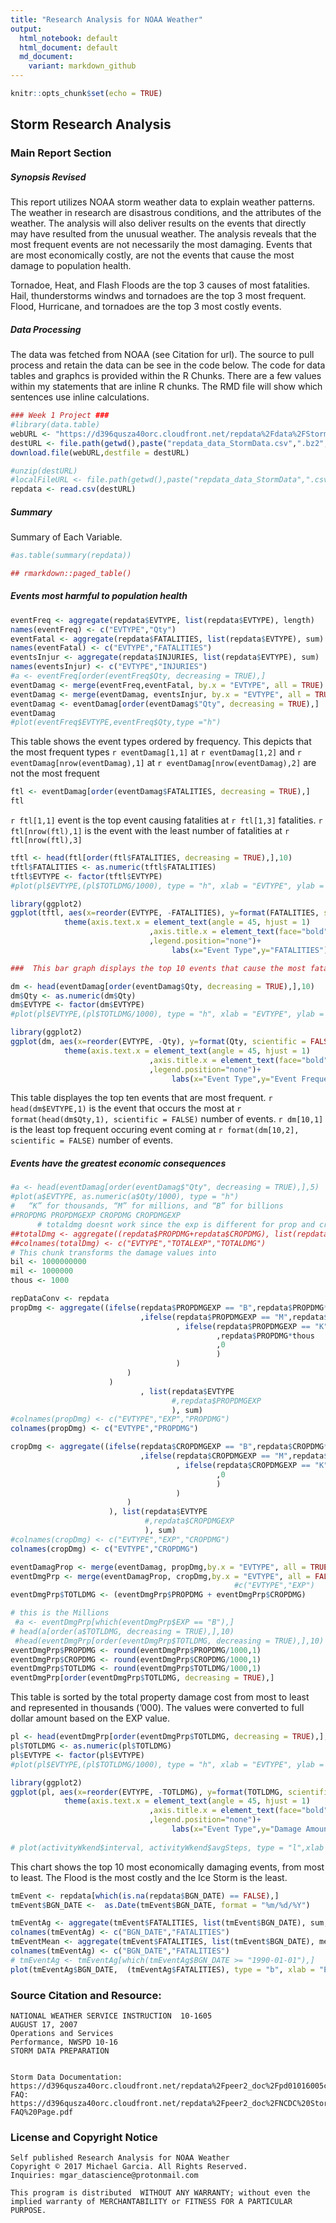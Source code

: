 ```yaml
---
title: "Research Analysis for NOAA Weather"
output:
  html_notebook: default
  html_document: default
  md_document:
    variant: markdown_github
---
```



```r
knitr::opts_chunk$set(echo = TRUE)
```

## Storm Research Analysis {.tabset .tabset-fade .tabset-pills}

### Main Report Section

##### Synopsis Revised

This report utilizes NOAA storm weather data to explain weather patterns. The weather in research are disastrous conditions, and the attributes of the weather. The analysis will also deliver results on the events that directly may have resulted from the unusual weather. The analysis reveals that the most frequent events are not necessarily the most damaging. Events that are most economically costly, are not the events that cause the most damage to population health. 

Tornadoe, Heat, and Flash Floods are the top  3 causes of most fatalities. Hail, thunderstorms windws and tornadoes are the top 3 most frequent. Flood, Hurricane, and tornadoes are the top 3 most costly events.

##### Data Processing

The data was fetched from NOAA (see Citation for url). The source to pull process and retain the data can be see in the code below. The code for data tables and graphcs is provided within the R Chunks. There are a few values within my statements that are inline R chunks. The RMD file will show which sentences  use inline calculations.

```r
### Week 1 Project ###
#library(data.table)
webURL <- "https://d396qusza40orc.cloudfront.net/repdata%2Fdata%2FStormData.csv.bz2"
destURL <- file.path(getwd(),paste("repdata_data_StormData.csv",".bz2",sep = ""))
download.file(webURL,destfile = destURL)

#unzip(destURL)
#localFileURL <- file.path(getwd(),paste("repdata_data_StormData",".csv",sep = ""))
repdata <- read.csv(destURL)
```

##### Summary

Summary of Each Variable.

```r
#as.table(summary(repdata))

## rmarkdown::paged_table()
```

##### Events most harmful to population health

```r
eventFreq <- aggregate(repdata$EVTYPE, list(repdata$EVTYPE), length)
names(eventFreq) <- c("EVTYPE","Qty")
eventFatal <- aggregate(repdata$FATALITIES, list(repdata$EVTYPE), sum)
names(eventFatal) <- c("EVTYPE","FATALITIES")
eventsInjur <- aggregate(repdata$INJURIES, list(repdata$EVTYPE), sum)
names(eventsInjur) <- c("EVTYPE","INJURIES")
#a <- eventFreq[order(eventFreq$Qty, decreasing = TRUE),]
eventDamag <- merge(eventFreq,eventFatal, by.x = "EVTYPE", all = TRUE)
eventDamag <- merge(eventDamag, eventsInjur, by.x = "EVTYPE", all = TRUE)
eventDamag <- eventDamag[order(eventDamag$"Qty", decreasing = TRUE),]
eventDamag
#plot(eventFreq$EVTYPE,eventFreq$Qty,type ="h")
```
This table shows the event types ordered by frequency. This depicts that the most frequent types `r eventDamag[1,1]` at `r eventDamag[1,2]` and `r eventDamag[nrow(eventDamag),1]` at `r eventDamag[nrow(eventDamag),2]` are not the most frequent  

```r
ftl <- eventDamag[order(eventDamag$FATALITIES, decreasing = TRUE),]
ftl

```
`r ftl[1,1]` event is the top event causing fatalities at `r ftl[1,3]` fatalities. `r ftl[nrow(ftl),1]` is the event with the least number of fatalities at `r ftl[nrow(ftl),3]`

```r
tftl <- head(ftl[order(ftl$FATALITIES, decreasing = TRUE),],10)
tftl$FATALITIES <- as.numeric(tftl$FATALITIES)
tftl$EVTYPE <- factor(tftl$EVTYPE)
#plot(pl$EVTYPE,(pl$TOTLDMG/1000), type = "h", xlab = "EVTYPE", ylab = "Total Damage Amount")

library(ggplot2)
ggplot(tftl, aes(x=reorder(EVTYPE, -FATALITIES), y=format(FATALITIES, scientific = FALSE), group=1)) + geom_bar(stat = "identity", fill = "#0099FF")+ 
            theme(axis.text.x = element_text(angle = 45, hjust = 1)
                               ,axis.title.x = element_text(face="bold", size=12)
                               ,legend.position="none")+
                                    labs(x="Event Type",y="FATALITIES") 
```

 
```r
###  This bar graph displays the top 10 events that cause the most fatalities.
```

```r
dm <- head(eventDamag[order(eventDamag$Qty, decreasing = TRUE),],10)
dm$Qty <- as.numeric(dm$Qty)
dm$EVTYPE <- factor(dm$EVTYPE)
#plot(pl$EVTYPE,(pl$TOTLDMG/1000), type = "h", xlab = "EVTYPE", ylab = "Total Damage Amount")

library(ggplot2)
ggplot(dm, aes(x=reorder(EVTYPE, -Qty), y=format(Qty, scientific = FALSE), group=1)) + geom_bar(stat = "identity", fill = "#0099FF")+ 
            theme(axis.text.x = element_text(angle = 45, hjust = 1)
                               ,axis.title.x = element_text(face="bold", size=12)
                               ,legend.position="none")+
                                    labs(x="Event Type",y="Event Frequency") 
```
This table displayes the top ten events that are most frequent. `r head(dm$EVTYPE,1)` is the event that occurs the most at `r format(head(dm$Qty,1), scientific = FALSE)` number of events. `r dm[10,1]` is the least top frequent occuring event coming at `r format(dm[10,2], scientific = FALSE)` number of events.



#####  Events have the greatest economic consequences


```r
#a <- head(eventDamag[order(eventDamag$"Qty", decreasing = TRUE),],5)
#plot(a$EVTYPE, as.numeric(a$Qty/1000), type = "h")
#   “K” for thousands, “M” for millions, and “B” for billions
#PROPDMG PROPDMGEXP CROPDMG CROPDMGEXP
      # totaldmg doesnt work since the exp is different for prop and crop
##totalDmg <- aggregate((repdata$PROPDMG+repdata$CROPDMG), list(repdata$EVTYPE,repdata$PROPDMGEXP), sum)
##colnames(totalDmg) <- c("EVTYPE","TOTALEXP","TOTALDMG")
# This chunk transforms the damage values into 
bil <- 1000000000
mil <- 1000000
thous <- 1000

repDataConv <- repdata
propDmg <- aggregate((ifelse(repdata$PROPDMGEXP == "B",repdata$PROPDMG*bil
                             ,ifelse(repdata$PROPDMGEXP == "M",repdata$PROPDMG*mil
                                     , ifelse(repdata$PROPDMGEXP == "K"
                                              ,repdata$PROPDMG*thous
                                              ,0
                                              )
                                     )
                          )
                      )
                             , list(repdata$EVTYPE
                                    #,repdata$PROPDMGEXP
                                    ), sum)
#colnames(propDmg) <- c("EVTYPE","EXP","PROPDMG")
colnames(propDmg) <- c("EVTYPE","PROPDMG")

cropDmg <- aggregate((ifelse(repdata$CROPDMGEXP == "B",repdata$CROPDMG*bil
                             ,ifelse(repdata$CROPDMGEXP == "M",repdata$CROPDMG*mil
                                     , ifelse(repdata$CROPDMGEXP == "K",repdata$CROPDMG*thous
                                              ,0
                                              )
                                     )
                          )
                      ), list(repdata$EVTYPE
                              #,repdata$CROPDMGEXP
                              ), sum)
#colnames(cropDmg) <- c("EVTYPE","EXP","CROPDMG")
colnames(cropDmg) <- c("EVTYPE","CROPDMG")

eventDamagProp <- merge(eventDamag, propDmg,by.x = "EVTYPE", all = TRUE)
eventDmgPrp <- merge(eventDamagProp, cropDmg,by.x = "EVTYPE", all = FALSE)
                                                  #c("EVTYPE","EXP")
eventDmgPrp$TOTLDMG <- (eventDmgPrp$PROPDMG + eventDmgPrp$CROPDMG)

# this is the Millions
 #a <- eventDmgPrp[which(eventDmgPrp$EXP == "B"),]
# head(a[order(a$TOTLDMG, decreasing = TRUE),],10)
 #head(eventDmgPrp[order(eventDmgPrp$TOTLDMG, decreasing = TRUE),],10)
eventDmgPrp$PROPDMG <- round(eventDmgPrp$PROPDMG/1000,1)
eventDmgPrp$CROPDMG <- round(eventDmgPrp$CROPDMG/1000,1)
eventDmgPrp$TOTLDMG <- round(eventDmgPrp$TOTLDMG/1000,1)
eventDmgPrp[order(eventDmgPrp$TOTLDMG, decreasing = TRUE),]
```
This table is sorted by the total property damage cost from most to least and represented in thousands ('000). The values were converted to full dollar amount based on the EXP value.



```r
pl <- head(eventDmgPrp[order(eventDmgPrp$TOTLDMG, decreasing = TRUE),],10)
pl$TOTLDMG <- as.numeric(pl$TOTLDMG)
pl$EVTYPE <- factor(pl$EVTYPE)
#plot(pl$EVTYPE,(pl$TOTLDMG/1000), type = "h", xlab = "EVTYPE", ylab = "Total Damage Amount")

library(ggplot2)
ggplot(pl, aes(x=reorder(EVTYPE, -TOTLDMG), y=format(TOTLDMG, scientific = FALSE), group=1)) + geom_bar(stat = "identity", fill = "#0099FF")+ 
            theme(axis.text.x = element_text(angle = 45, hjust = 1)
                               ,axis.title.x = element_text(face="bold", size=12)
                               ,legend.position="none")+
                                    labs(x="Event Type",y="Damage Amount (000's)") 
                                    
# plot(activityWkend$interval, activityWkend$avgSteps, type = "l",xlab = "interval", ylab = "WkEnd Avg Steps")
```
This chart shows the top 10 most economically damaging events, from most to least. The Flood is the most costly and the Ice Storm is the least.



```r

tmEvent <- repdata[which(is.na(repdata$BGN_DATE) == FALSE),]
tmEvent$BGN_DATE <-  as.Date(tmEvent$BGN_DATE, format = "%m/%d/%Y")

tmEventAg <- aggregate(tmEvent$FATALITIES, list(tmEvent$BGN_DATE), sum, na.rm = TRUE)      # repdata$BGN_DATE
colnames(tmEventAg) <- c("BGN_DATE","FATALITIES")
tmEventMean <- aggregate(tmEvent$FATALITIES, list(tmEvent$BGN_DATE), mean, na.rm = TRUE)      # repdata$BGN_DATE
colnames(tmEventAg) <- c("BGN_DATE","FATALITIES")
# tmEventAg <- tmEventAg[which(tmEventAg$BGN_DATE >= "1990-01-01"),]
plot(tmEventAg$BGN_DATE,  (tmEventAg$FATALITIES), type = "b", xlab = "Event Date", ylab = "Fatalities")

```

### Source Citation and Resource:
    NATIONAL WEATHER SERVICE INSTRUCTION  10-1605 
    AUGUST 17, 2007 
    Operations and Services 
    Performance, NWSPD 10-16
    STORM DATA PREPARATION


    Storm Data Documentation: https://d396qusza40orc.cloudfront.net/repdata%2Fpeer2_doc%2Fpd01016005curr.pdf
    FAQ: https://d396qusza40orc.cloudfront.net/repdata%2Fpeer2_doc%2FNCDC%20Storm%20Events-FAQ%20Page.pdf
    

    
### License and Copyright Notice
    Self published Research Analysis for NOAA Weather
    Copyright © 2017 Michael Garcia. All Rights Reserved.
    Inquiries: mgar_datascience@protonmail.com
    
    This program is distributed  WITHOUT ANY WARRANTY; without even the 
    implied warranty of MERCHANTABILITY or FITNESS FOR A PARTICULAR 
    PURPOSE.  
##

